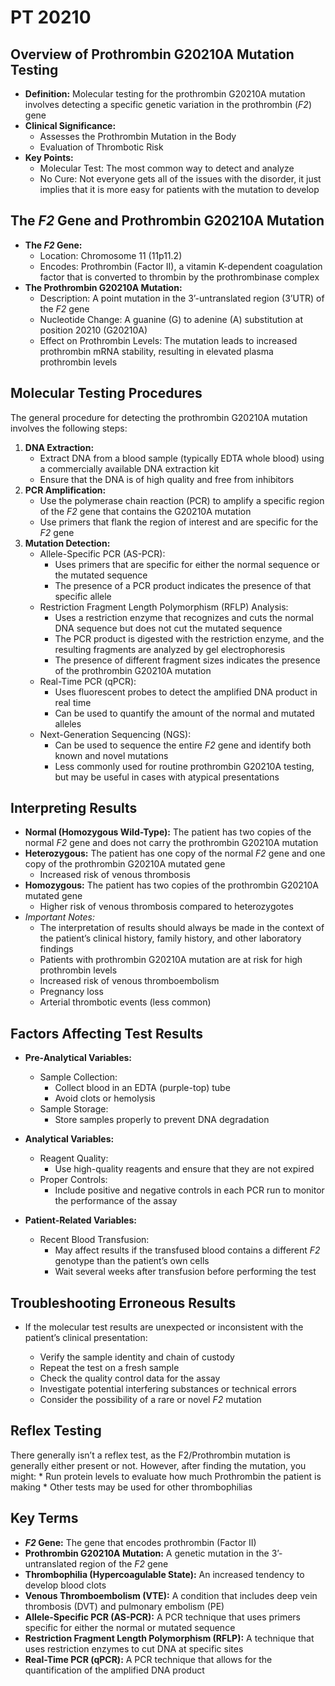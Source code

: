 # PT 20210 {-}

## **Overview of Prothrombin G20210A Mutation Testing** {-}

*   **Definition:** Molecular testing for the prothrombin G20210A mutation involves detecting a specific genetic variation in the prothrombin (*F2*) gene
*   **Clinical Significance:**
    *   Assesses the Prothrombin Mutation in the Body
    *   Evaluation of Thrombotic Risk
*   **Key Points:**
    *   Molecular Test: The most common way to detect and analyze
    *   No Cure: Not everyone gets all of the issues with the disorder, it just implies that it is more easy for patients with the mutation to develop

## **The *F2* Gene and Prothrombin G20210A Mutation** {-}

*   **The *F2* Gene:**
    *   Location: Chromosome 11 (11p11.2)
    *   Encodes: Prothrombin (Factor II), a vitamin K-dependent coagulation factor that is converted to thrombin by the prothrombinase complex
*   **The Prothrombin G20210A Mutation:**
    *   Description: A point mutation in the 3'-untranslated region (3'UTR) of the *F2* gene
    *   Nucleotide Change: A guanine (G) to adenine (A) substitution at position 20210 (G20210A)
    *   Effect on Prothrombin Levels: The mutation leads to increased prothrombin mRNA stability, resulting in elevated plasma prothrombin levels

## **Molecular Testing Procedures** {-}

The general procedure for detecting the prothrombin G20210A mutation involves the following steps:

1.  **DNA Extraction:**
    *   Extract DNA from a blood sample (typically EDTA whole blood) using a commercially available DNA extraction kit
    *   Ensure that the DNA is of high quality and free from inhibitors
    
2.  **PCR Amplification:**
    *   Use the polymerase chain reaction (PCR) to amplify a specific region of the *F2* gene that contains the G20210A mutation
    *   Use primers that flank the region of interest and are specific for the *F2* gene
    
3.  **Mutation Detection:**
    *   Allele-Specific PCR (AS-PCR):
        *   Uses primers that are specific for either the normal sequence or the mutated sequence
        *   The presence of a PCR product indicates the presence of that specific allele
    *   Restriction Fragment Length Polymorphism (RFLP) Analysis:
        *   Uses a restriction enzyme that recognizes and cuts the normal DNA sequence but does not cut the mutated sequence
        *   The PCR product is digested with the restriction enzyme, and the resulting fragments are analyzed by gel electrophoresis
        *   The presence of different fragment sizes indicates the presence of the prothrombin G20210A mutation
    *   Real-Time PCR (qPCR):
        *   Uses fluorescent probes to detect the amplified DNA product in real time
        *   Can be used to quantify the amount of the normal and mutated alleles
    *   Next-Generation Sequencing (NGS):
        *   Can be used to sequence the entire *F2* gene and identify both known and novel mutations
        *   Less commonly used for routine prothrombin G20210A testing, but may be useful in cases with atypical presentations

## **Interpreting Results** {-}

*   **Normal (Homozygous Wild-Type):** The patient has two copies of the normal *F2* gene and does not carry the prothrombin G20210A mutation
*   **Heterozygous:** The patient has one copy of the normal *F2* gene and one copy of the prothrombin G20210A mutated gene
    *   Increased risk of venous thrombosis
*   **Homozygous:** The patient has two copies of the prothrombin G20210A mutated gene
    *   Higher risk of venous thrombosis compared to heterozygotes
*   *Important Notes:*
    *   The interpretation of results should always be made in the context of the patient's clinical history, family history, and other laboratory findings
    *   Patients with prothrombin G20210A mutation are at risk for high prothrombin levels
    *   Increased risk of venous thromboembolism
    *   Pregnancy loss
    *   Arterial thrombotic events (less common)

## **Factors Affecting Test Results** {-}

*   **Pre-Analytical Variables:**

    *   Sample Collection:
        *   Collect blood in an EDTA (purple-top) tube
        *   Avoid clots or hemolysis
    *   Sample Storage:
        *   Store samples properly to prevent DNA degradation

*   **Analytical Variables:**

    *   Reagent Quality:
        *   Use high-quality reagents and ensure that they are not expired
    *   Proper Controls:
        *   Include positive and negative controls in each PCR run to monitor the performance of the assay

*   **Patient-Related Variables:**

    *   Recent Blood Transfusion:
        *   May affect results if the transfused blood contains a different *F2* genotype than the patient's own cells
        *   Wait several weeks after transfusion before performing the test

## **Troubleshooting Erroneous Results** {-}

*   If the molecular test results are unexpected or inconsistent with the patient's clinical presentation:

    *   Verify the sample identity and chain of custody
    *   Repeat the test on a fresh sample
    *   Check the quality control data for the assay
    *   Investigate potential interfering substances or technical errors
    *   Consider the possibility of a rare or novel *F2* mutation

## **Reflex Testing** {-}

There generally isn't a reflex test, as the F2/Prothrombin mutation is generally either present or not. However, after finding the mutation, you might:
*   Run protein levels to evaluate how much Prothrombin the patient is making
*   Other tests may be used for other thrombophilias

## **Key Terms** {-}

*   ***F2* Gene:** The gene that encodes prothrombin (Factor II)
*   **Prothrombin G20210A Mutation:** A genetic mutation in the 3'-untranslated region of the *F2* gene
*   **Thrombophilia (Hypercoagulable State):** An increased tendency to develop blood clots
*   **Venous Thromboembolism (VTE):** A condition that includes deep vein thrombosis (DVT) and pulmonary embolism (PE)
*   **Allele-Specific PCR (AS-PCR):** A PCR technique that uses primers specific for either the normal or mutated sequence
*   **Restriction Fragment Length Polymorphism (RFLP):** A technique that uses restriction enzymes to cut DNA at specific sites
*   **Real-Time PCR (qPCR):** A PCR technique that allows for the quantification of the amplified DNA product
